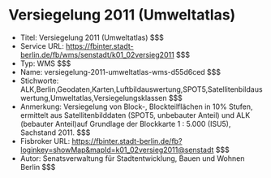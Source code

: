 # Versiegelung 2011 (Umweltatlas)
- Titel: Versiegelung 2011 (Umweltatlas) $$$
- Service URL: https://fbinter.stadt-berlin.de/fb/wms/senstadt/k01_02versieg2011 $$$
- Typ: WMS $$$
- Name: versiegelung-2011-umweltatlas-wms-d55d6ced $$$
- Stichworte: ALK,Berlin,Geodaten,Karten,Luftbildauswertung,SPOT5,Satellitenbildauswertung,Umweltatlas,Versiegelungsklassen $$$
- Anmerkung: Versiegelung von Block-, Blockteilflächen in 10% Stufen, ermittelt aus Satellitenbilddaten (SPOT5, unbebauter Anteil) und ALK (bebauter Anteil)auf Grundlage der Blockkarte 1 : 5.000 (ISU5), Sachstand 2011. $$$
- Fisbroker URL: https://fbinter.stadt-berlin.de/fb?loginkey=showMap&mapId=k01_02versieg2011@senstadt $$$
- Autor: Senatsverwaltung für Stadtentwicklung, Bauen und Wohnen Berlin $$$
